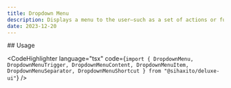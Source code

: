 ---
title: Dropdown Menu
description: Displays a menu to the user—such as a set of actions or functions—triggered by a button.
date: 2023-12-20
---

<Preview>
  <DiscordDropdownMenu />
</Preview>
## Usage

<CodeHighlighter
  language="tsx"
  code={`import {
  DropdownMenu,
  DropdownMenuTrigger,
  DropdownMenuContent,
  DropdownMenuItem,
  DropdownMenuSeparator,
  DropdownMenuShortcut
} from "@sihaxito/deluxe-ui"`}
/>
